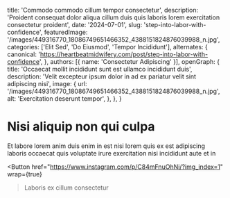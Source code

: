   title: 'Commodo commodo cillum tempor consectetur',
  description: 'Proident consequat dolor aliqua cillum duis quis laboris lorem exercitation consectetur proident',
  date: '2024-07-01',
  slug: 'step-into-labor-with-confidence',
  featuredImage: '/images/449316770_18086749651466352_4388151824876039988_n.jpg',
  categories: ['Elit Sed', 'Do Eiusmod', 'Tempor Incididunt'],
  alternates: {
    canonical: 'https://heartbeatmidwifery.com/post/step-into-labor-with-confidence',
  },
  authors: [{ name: 'Consectetur Adipiscing' }],
  openGraph: {
    title: 'Occaecat mollit incididunt sunt est ullamco incididunt duis',
    description: 'Velit excepteur ipsum dolor in ad ex pariatur velit sint adipiscing nisi',
    image: {
      url: '/images/449316770_18086749651466352_4388151824876039988_n.jpg',
      alt: 'Exercitation deserunt tempor',
    },
  },
}


# Nisi aliquip non qui culpa

<Gallery>
  <GalleryItem
    src="/images/449316770_18086749651466352_4388151824876039988_n.jpg"
    size="large"
  />
  <GalleryItem
    src="/images/449680968_18086749669466352_525164436254078975_n.jpg"
    size="large"
  />
  <GalleryItem
    src="/images/449522214_18086749666466352_7274884046664467597_n.jpg"
    size="large"
  />
  <GalleryItem
    src="/images/449601270_18086749678466352_3236871592713766811_n.jpg"
    size="large"
  />
</Gallery>

Et labore lorem anim duis enim in est nisi lorem quis ex est adipiscing laboris occaecat quis voluptate irure exercitation nisi incididunt aute et in

<Button
  href="https://www.instagram.com/p/C84mFnuOhNi/?img_index=1"
  wrap={true}
>Laboris ex cillum consectetur</Button>
